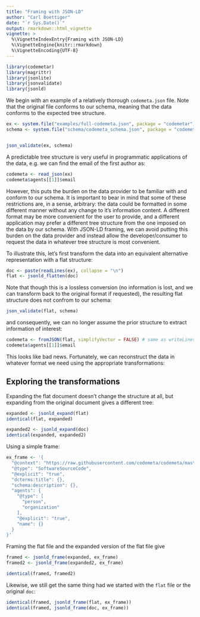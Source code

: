 ```yaml
---
title: "Framing with JSON-LD"
author: "Carl Boettiger"
date: "`r Sys.Date()`"
output: rmarkdown::html_vignette
vignette: >
  %\VignetteIndexEntry{Framing with JSON-LD}
  %\VignetteEngine{knitr::rmarkdown}
  %\VignetteEncoding{UTF-8}
---
```



```r
library(codemetar)
library(magrittr)
library(jsonlite)
library(jsonvalidate)
library(jsonld)
```


We begin with an example of a relatively thorough `codemeta.json` file.  Note that the original file conforms to our schema, meaning that the data conforms to the expected tree structure.  

```r
ex <- system.file("examples/full-codemeta.json", package = "codemetar")
schema <- system.file("schema/codemeta_schema.json", package = "codemetar")


json_validate(ex, schema)
```

A predictable tree structure is very useful in programmatic applications of the data, e.g. we can find the email of the first author as: 

```r
codemeta <- read_json(ex)
codemeta$agents[[1]]$email
```

However, this puts the burden on the data provider to be familiar with and conform to our schema.  It is important to bear in mind that some of these restrictions are, in a sense, arbitrary: the data could be formatted in some different manner without any change to it's information content.  A different format may be more convenient for the user to provide, and a different application may prefer a different tree structure from the one imposed on the data by our schema.  With JSON-LD framing, we can avoid putting this burden on the data provider and instead allow the developer/consumer to request the data in whatever tree structure is most convenient.

To illustrate this, let's first transform the data into an equivalent alternative representation with a flat structure:


```r
doc <- paste(readLines(ex), collapse = "\n")
flat <- jsonld_flatten(doc)
```

Note that though this is a lossless conversion (no information is lost, and we can transform back to the original format if requested), the resulting flat structure does not confrom to our schema:


```r
json_validate(flat, schema)
```

and consequently, we can no longer assume the prior structure to extract information of interest:


```r
codemeta <- fromJSON(flat, simplifyVector = FALSE) # same as writeLines(flat, "flat.json"); read_json("flat.json")
codemeta$agents[[1]]$email
```

This looks like bad news.  Fortunately, we can reconstruct the data in whatever format we need using the appropriate transformations:


## Exploring the transformations

Expanding the flat document doesn't change the structure at all, but expanding from the original document gives a different tree:

```r
expanded <- jsonld_expand(flat)
identical(flat, expanded)

expanded2 <- jsonld_expand(doc)
identical(expanded, expanded2)
```

Using a simple frame:

```r
ex_frame <- '{
  "@context": "https://raw.githubusercontent.com/codemeta/codemeta/master/codemeta.jsonld",
  "@type": "SoftwareSourceCode",
  "@explicit": "true",
  "dcterms:title": {},
  "schema:description": {},
  "agents": {
    "@type": [
      "person",
      "organization"
    ],
    "@explicit": "true",
    "name": {}
  }
}'
```

Framing the flat file and the expanded version of the flat file give


```r
framed <- jsonld_frame(expanded, ex_frame) 
framed2 <- jsonld_frame(expanded2, ex_frame) 

identical(framed, framed2)
```

Likewise, we still get the same thing had we started with the `flat` file or the original `doc`:

```r
identical(framed, jsonld_frame(flat, ex_frame))
identical(framed, jsonld_frame(doc, ex_frame))
```

